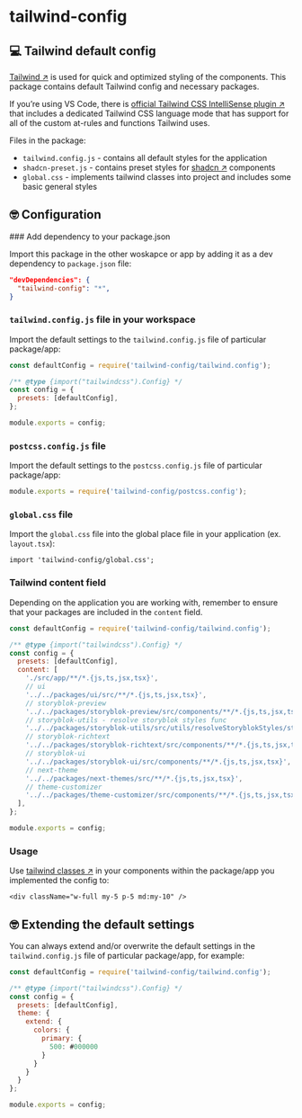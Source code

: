 
# tailwind-config

## 💻 Tailwind default config

[Tailwind ↗](https://tailwindcss.com/) is used for quick and optimized styling of the components.
This package contains default Tailwind config and necessary packages.

If you’re using VS Code, there is [official Tailwind CSS IntelliSense plugin ↗](https://marketplace.visualstudio.com/items?itemName=bradlc.vscode-tailwindcss)
that includes a dedicated Tailwind CSS language mode that has support for all of the custom at-rules and functions Tailwind uses.

Files in the package:

- `tailwind.config.js` - contains all default styles for the application
- `shadcn-preset.js` - contains preset styles for [shadcn ↗](https://ui.shadcn.com/docs) components
- `global.css` - implements tailwind classes into project and includes some basic general styles

## 🤓 Configuration

<Steps>
  ### Add dependency to your package.json

Import this package in the other woskapce or app by adding it as a dev dependency to `package.json` file:

```json
"devDependencies": {
  "tailwind-config": "*",
}
```

### `tailwind.config.js` file in your workspace

Import the default settings to the `tailwind.config.js` file of particular package/app:

```js {1, 5}
const defaultConfig = require('tailwind-config/tailwind.config');

/** @type {import("tailwindcss").Config} */
const config = {
  presets: [defaultConfig],
};

module.exports = config;
```

### `postcss.config.js` file

Import the default settings to the `postcss.config.js` file of particular package/app:

```js copy filename="packages/[your-package]/postcss.config"
module.exports = require('tailwind-config/postcss.config');
```

### `global.css` file

Import the `global.css` file into the global place file in your application (ex. `layout.tsx`):

```tsx copy
import 'tailwind-config/global.css';
```

### Tailwind content field

Depending on the application you are working with, remember to ensure that your packages are included in the `content` field.

```js copy filename="apps/web/tailwind.config.js" {6-22}
const defaultConfig = require('tailwind-config/tailwind.config');

/** @type {import("tailwindcss").Config} */
const config = {
  presets: [defaultConfig],
  content: [
    './src/app/**/*.{js,ts,jsx,tsx}',
    // ui
    '../../packages/ui/src/**/*.{js,ts,jsx,tsx}',
    // storyblok-preview
    '../../packages/storyblok-preview/src/components/**/*.{js,ts,jsx,tsx}',
    // storyblok-utils - resolve storyblok styles func
    '../../packages/storyblok-utils/src/utils/resolveStoryblokStyles/styles/**/*.{js,ts,jsx,tsx}',
    // storyblok-richtext
    '../../packages/storyblok-richtext/src/components/**/*.{js,ts,jsx,tsx}',
    // storyblok-ui
    '../../packages/storyblok-ui/src/components/**/*.{js,ts,jsx,tsx}',
    // next-theme
    '../../packages/next-themes/src/**/*.{js,ts,jsx,tsx}',
    // theme-customizer
    '../../packages/theme-customizer/src/components/**/*.{js,ts,jsx,tsx}',
  ],
};

module.exports = config;
```

### Usage

Use [tailwind classes ↗](https://tailwindcss.com/docs/aspect-ratio) in your components within the package/app you implemented the config to:

```tsx /w-full my-5 p-5 md:my-10/
<div className="w-full my-5 p-5 md:my-10" />
```

</Steps>

## 🤓 Extending the default settings

You can always extend and/or overwrite the default settings in the `tailwind.config.js` file of particular package/app, for example:

```js {7-13}
const defaultConfig = require('tailwind-config/tailwind.config');

/** @type {import("tailwindcss").Config} */
const config = {
  presets: [defaultConfig],
  theme: {
    extend: {
      colors: {
        primary: {
          500: #000000
        }
      }
    }
  }
};

module.exports = config;
```
